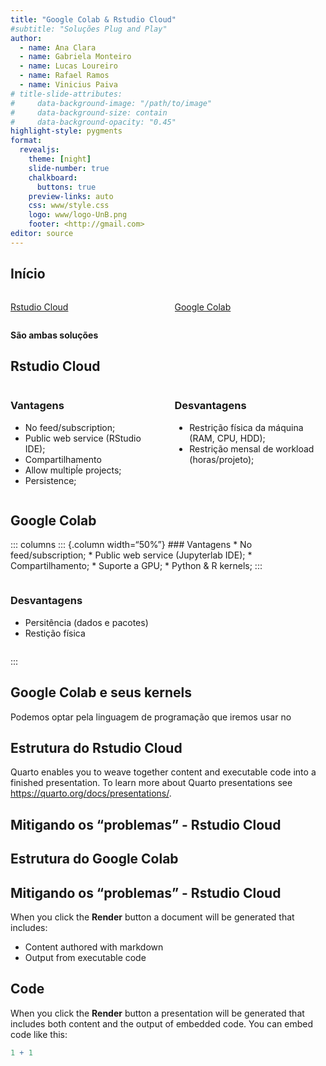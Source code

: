 ```yaml
---
title: "Google Colab & Rstudio Cloud"
#subtitle: "Soluções Plug and Play"
author: 
  - name: Ana Clara  
  - name: Gabriela Monteiro  
  - name: Lucas Loureiro  
  - name: Rafael Ramos  
  - name: Vinicius Paiva
# title-slide-attributes:
#     data-background-image: "/path/to/image"
#     data-background-size: contain
#     data-background-opacity: "0.45"
highlight-style: pygments
format: 
  revealjs:
    theme: [night]
    slide-number: true
    chalkboard:
      buttons: true
    preview-links: auto
    css: www/style.css
    logo: www/logo-UnB.png
    footer: <http://gmail.com> 
editor: source
---
```


## Início

::: columns
::: {.column width="50%"}
[Rstudio Cloud](https://rstudio.cloud/)
:::

::: {.column width="50%"}
[Google Colab](https://colab.research.google.com/)
:::
:::

<b> São ambas soluções </b>

## Rstudio Cloud

::: columns
::: {.column width="50%"}
### Vantagens

-   No feed/subscription;
-   Public web service (RStudio IDE);
-   Compartilhamento
-   Allow multipĺe projects;
-   Persistence;
:::

::: {.column width="50%"}
### Desvantagens

-   Restrição física da máquina (RAM, CPU, HDD);
-   Restrição mensal de workload (horas/projeto);
:::
:::

## Google Colab

::: columns ::: {.column width="50%"} \### Vantagens \* No feed/subscription; \* Public web service (Jupyterlab IDE); \* Compartilhamento; \* Suporte a GPU; \* Python & R kernels; :::

::: {.column width="50%"}
### Desvantagens

-   Persitência (dados e pacotes)
-   Restição física
:::

:::

## Google Colab e seus kernels

Podemos optar pela linguagem de programação que iremos usar no

## Estrutura do Rstudio Cloud

Quarto enables you to weave together content and executable code into a finished presentation. To learn more about Quarto presentations see <https://quarto.org/docs/presentations/>.

## Mitigando os "problemas" - Rstudio Cloud

## Estrutura do Google Colab

## Mitigando os "problemas" - Rstudio Cloud

When you click the **Render** button a document will be generated that includes:

-   Content authored with markdown
-   Output from executable code

## Code

When you click the **Render** button a presentation will be generated that includes both content and the output of embedded code. You can embed code like this:

```r
1 + 1
```
